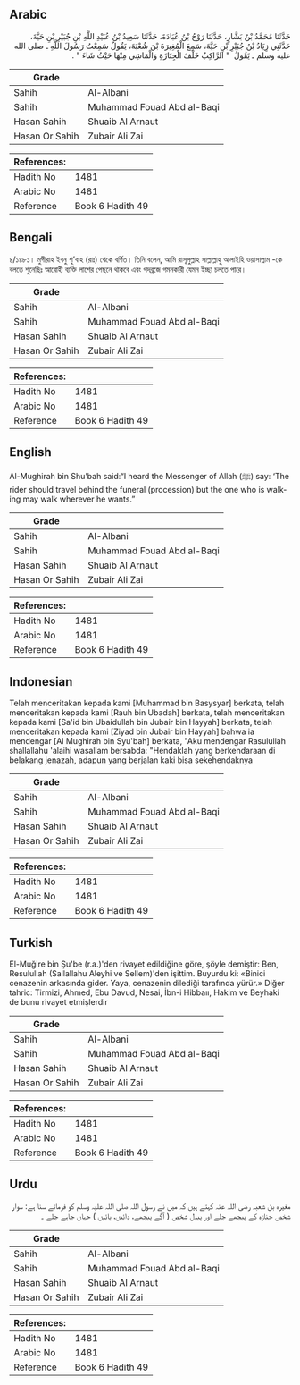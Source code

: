 ## Arabic


<div dir="rtl" lang="ar" style={{fontSize:'larger',backgroundColor:'#f8f9fa',padding:20}}>
حَدَّثَنَا مُحَمَّدُ بْنُ بَشَّارٍ، حَدَّثَنَا رَوْحُ بْنُ عُبَادَةَ، حَدَّثَنَا سَعِيدُ بْنُ عُبَيْدِ اللَّهِ بْنِ جُبَيْرِ بْنِ حَيَّةَ، حَدَّثَنِي زِيَادُ بْنُ جُبَيْرِ بْنِ حَيَّةَ، سَمِعَ الْمُغِيرَةَ بْنَ شُعْبَةَ، يَقُولُ سَمِعْتُ رَسُولَ اللَّهِ ـ صلى الله عليه وسلم ـ يَقُولُ ‏ "‏ الرَّاكِبُ خَلْفَ الْجِنَازَةِ وَالْمَاشِي مِنْهَا حَيْثُ شَاءَ ‏"‏ ‏.‏
</div>
<div style={{backgroundColor:'#f8f9fa',padding:20, marginBottom: 10}}><table> <thead> <tr> <th>Grade</th> <th></th> </tr> </thead> <tbody> <tr><td>Sahih</td><td>Al-Albani</td></tr><tr><td>Sahih</td><td>Muhammad Fouad Abd al-Baqi</td></tr><tr><td>Hasan Sahih</td><td>Shuaib Al Arnaut</td></tr><tr><td>Hasan Or Sahih</td><td>Zubair Ali Zai</td></tr></tbody></table><table> <thead> <tr> <th>References:</th> <th></th> </tr> </thead> <tbody><tr><td>Hadith No</td><td>1481</td></tr><tr><td>Arabic No</td><td>1481</td></tr><tr><td>Reference</td><td>Book 6 Hadith 49</td></tr></tbody></table></div>

## Bengali


<div dir="ltr" lang="bn" style={{fontSize:'larger',backgroundColor:'#f8f9fa',padding:20}}>
৪/১৪৮১। মুগীরাহ ইবনু শু’বাহ (রাঃ) থেকে বর্ণিত। তিনি বলেন, আমি রাসূলুল্লাহ সাল্লাল্লাহু আলাইহি ওয়াসাল্লাম -কে বলতে শুনেছিঃ আরোহী ব্যক্তি লাশের পেছনে থাকবে এবং পদব্রজে গমনকারী যেমন ইচ্ছা চলতে পারে।
</div>
<div style={{backgroundColor:'#f8f9fa',padding:20, marginBottom: 10}}><table> <thead> <tr> <th>Grade</th> <th></th> </tr> </thead> <tbody> <tr><td>Sahih</td><td>Al-Albani</td></tr><tr><td>Sahih</td><td>Muhammad Fouad Abd al-Baqi</td></tr><tr><td>Hasan Sahih</td><td>Shuaib Al Arnaut</td></tr><tr><td>Hasan Or Sahih</td><td>Zubair Ali Zai</td></tr></tbody></table><table> <thead> <tr> <th>References:</th> <th></th> </tr> </thead> <tbody><tr><td>Hadith No</td><td>1481</td></tr><tr><td>Arabic No</td><td>1481</td></tr><tr><td>Reference</td><td>Book 6 Hadith 49</td></tr></tbody></table></div>

## English


<div dir="ltr" lang="en" style={{fontSize:'larger',backgroundColor:'#f8f9fa',padding:20}}>
Al-Mughirah bin Shu’bah said:“I heard the Messenger of Allah (ﷺ) say: ‘The rider should travel behind the funeral (procession) but the one who is walking may walk wherever he wants.”
</div>
<div style={{backgroundColor:'#f8f9fa',padding:20, marginBottom: 10}}><table> <thead> <tr> <th>Grade</th> <th></th> </tr> </thead> <tbody> <tr><td>Sahih</td><td>Al-Albani</td></tr><tr><td>Sahih</td><td>Muhammad Fouad Abd al-Baqi</td></tr><tr><td>Hasan Sahih</td><td>Shuaib Al Arnaut</td></tr><tr><td>Hasan Or Sahih</td><td>Zubair Ali Zai</td></tr></tbody></table><table> <thead> <tr> <th>References:</th> <th></th> </tr> </thead> <tbody><tr><td>Hadith No</td><td>1481</td></tr><tr><td>Arabic No</td><td>1481</td></tr><tr><td>Reference</td><td>Book 6 Hadith 49</td></tr></tbody></table></div>

## Indonesian


<div dir="ltr" lang="id" style={{fontSize:'larger',backgroundColor:'#f8f9fa',padding:20}}>
Telah menceritakan kepada kami [Muhammad bin Basysyar] berkata, telah menceritakan kepada kami [Rauh bin Ubadah] berkata, telah menceritakan kepada kami [Sa'id bin Ubaidullah bin Jubair bin Hayyah] berkata, telah menceritakan kepada kami [Ziyad bin Jubair bin Hayyah] bahwa ia mendengar [Al Mughirah bin Syu'bah] berkata, "Aku mendengar Rasulullah shallallahu 'alaihi wasallam bersabda: "Hendaklah yang berkendaraan di belakang jenazah, adapun yang berjalan kaki bisa sekehendaknya
</div>
<div style={{backgroundColor:'#f8f9fa',padding:20, marginBottom: 10}}><table> <thead> <tr> <th>Grade</th> <th></th> </tr> </thead> <tbody> <tr><td>Sahih</td><td>Al-Albani</td></tr><tr><td>Sahih</td><td>Muhammad Fouad Abd al-Baqi</td></tr><tr><td>Hasan Sahih</td><td>Shuaib Al Arnaut</td></tr><tr><td>Hasan Or Sahih</td><td>Zubair Ali Zai</td></tr></tbody></table><table> <thead> <tr> <th>References:</th> <th></th> </tr> </thead> <tbody><tr><td>Hadith No</td><td>1481</td></tr><tr><td>Arabic No</td><td>1481</td></tr><tr><td>Reference</td><td>Book 6 Hadith 49</td></tr></tbody></table></div>

## Turkish


<div dir="ltr" lang="tr" style={{fontSize:'larger',backgroundColor:'#f8f9fa',padding:20}}>
El-Muğire bin Şu'be (r.a.)'den rivayet edildiğine göre, şöyle demiştir: Ben, Resulullah (Sallallahu Aleyhi ve Sellem)'den işittim. Buyurdu ki: «Binici cenazenin arkasında gider. Yaya, cenazenin dilediği tarafında yürür.» Diğer tahric: Tirmizi, Ahmed, Ebu Davud, Nesai, İbn-i Hibbaıı, Hakim ve Beyhaki de bunu rivayet etmişlerdir
</div>
<div style={{backgroundColor:'#f8f9fa',padding:20, marginBottom: 10}}><table> <thead> <tr> <th>Grade</th> <th></th> </tr> </thead> <tbody> <tr><td>Sahih</td><td>Al-Albani</td></tr><tr><td>Sahih</td><td>Muhammad Fouad Abd al-Baqi</td></tr><tr><td>Hasan Sahih</td><td>Shuaib Al Arnaut</td></tr><tr><td>Hasan Or Sahih</td><td>Zubair Ali Zai</td></tr></tbody></table><table> <thead> <tr> <th>References:</th> <th></th> </tr> </thead> <tbody><tr><td>Hadith No</td><td>1481</td></tr><tr><td>Arabic No</td><td>1481</td></tr><tr><td>Reference</td><td>Book 6 Hadith 49</td></tr></tbody></table></div>

## Urdu


<div dir="rtl" lang="ur" style={{fontSize:'larger',backgroundColor:'#f8f9fa',padding:20}}>
مغیرہ بن شعبہ رضی اللہ عنہ کہتے ہیں کہ میں نے رسول اللہ صلی اللہ علیہ وسلم کو فرماتے سنا ہے: سوار شخص جنازہ کے پیچھے چلے اور پیدل شخص ( آگے پیچھے، دائیں، بائیں ) جہاں چاہے چلے ۔
</div>
<div style={{backgroundColor:'#f8f9fa',padding:20, marginBottom: 10}}><table> <thead> <tr> <th>Grade</th> <th></th> </tr> </thead> <tbody> <tr><td>Sahih</td><td>Al-Albani</td></tr><tr><td>Sahih</td><td>Muhammad Fouad Abd al-Baqi</td></tr><tr><td>Hasan Sahih</td><td>Shuaib Al Arnaut</td></tr><tr><td>Hasan Or Sahih</td><td>Zubair Ali Zai</td></tr></tbody></table><table> <thead> <tr> <th>References:</th> <th></th> </tr> </thead> <tbody><tr><td>Hadith No</td><td>1481</td></tr><tr><td>Arabic No</td><td>1481</td></tr><tr><td>Reference</td><td>Book 6 Hadith 49</td></tr></tbody></table></div>